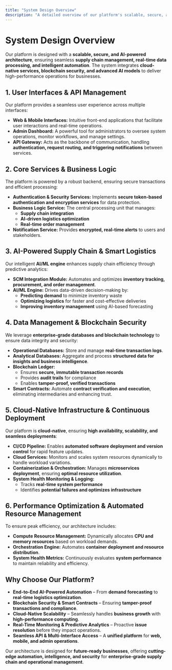 ```yaml
---
title: "System Design Overview"
description: "A detailed overview of our platform's scalable, secure, and AI-powered architecture."
---
```



# System Design Overview

Our platform is designed with a **scalable, secure, and AI-powered architecture**, ensuring seamless **supply chain management, real-time data processing, and intelligent automation**. The system integrates **cloud-native services, blockchain security, and advanced AI models** to deliver high-performance operations for businesses.

## 1. User Interfaces & API Management

Our platform provides a seamless user experience across multiple interfaces:

- **Web & Mobile Interfaces:** Intuitive front-end applications that facilitate user interactions and real-time operations.
- **Admin Dashboard:** A powerful tool for administrators to oversee system operations, monitor workflows, and manage settings.
- **API Gateway:** Acts as the backbone of communication, handling **authentication, request routing, and triggering notifications** between services.

## 2. Core Services & Business Logic

The platform is powered by a robust backend, ensuring secure transactions and efficient processing:

- **Authentication & Security Services:** Implements **secure token-based authentication and encryption services** for data protection.
- **Business Logic Service:** The central processing unit that manages:
  - **Supply chain integration**
  - **AI-driven logistics optimization**
  - **Real-time order management**
- **Notification Service:** Provides **encrypted, real-time alerts** to users and stakeholders.

## 3. AI-Powered Supply Chain & Smart Logistics

Our intelligent **AI/ML engine** enhances supply chain efficiency through predictive analytics:

- **SCM Integration Module:** Automates and optimizes **inventory tracking, procurement, and order management**.
- **AI/ML Engine:** Drives data-driven decision-making by:
  - **Predicting demand** to minimize inventory waste
  - **Optimizing logistics** for faster and cost-effective deliveries
  - **Improving inventory management** using AI-based forecasting

## 4. Data Management & Blockchain Security

We leverage **enterprise-grade databases and blockchain technology** to ensure data integrity and security:

- **Operational Databases:** Store and manage **real-time transaction logs**.
- **Analytical Databases:** Aggregate and process **structured data for insights and business intelligence**.
- **Blockchain Ledger:**
  - Ensures **secure, immutable transaction records**
  - Provides **audit trails** for compliance
  - Enables **tamper-proof, verified transactions**
- **Smart Contracts:** Automate **contract verification and execution**, eliminating intermediaries and enhancing trust.

## 5. Cloud-Native Infrastructure & Continuous Deployment

Our platform is **cloud-native**, ensuring **high availability, scalability, and seamless deployments**:

- **CI/CD Pipeline:** Enables **automated software deployment and version control** for rapid feature updates.
- **Cloud Services:** Monitors and scales system resources dynamically to handle workload variations.
- **Containerization & Orchestration:** Manages **microservices deployment**, ensuring **optimal resource utilization**.
- **System Health Monitoring & Logging:**
  - Tracks **real-time system performance**
  - Identifies **potential failures and optimizes infrastructure**

## 6. Performance Optimization & Automated Resource Management

To ensure peak efficiency, our architecture includes:

- **Compute Resource Management:** Dynamically allocates **CPU and memory resources** based on workload demands.
- **Orchestration Engine:** Automates **container deployment and resource distribution**.
- **System Health Metrics:** Continuously evaluates **system performance** to maintain reliability and efficiency.

## Why Choose Our Platform?

- <CheckCircle className="text-green-500 inline-block" /> **End-to-End AI-Powered Automation** – From **demand forecasting** to **real-time logistics optimization**.
- <CheckCircle className="text-green-500 inline-block" /> **Blockchain Security & Smart Contracts** – Ensuring **tamper-proof transactions and compliance**.
- <CheckCircle className="text-green-500 inline-block" /> **Cloud-Native Scalability** – Seamlessly handles **business growth** with **high-performance computing**.
- <CheckCircle className="text-green-500 inline-block" /> **Real-Time Monitoring & Predictive Analytics** – Proactive **issue resolution** before they impact operations.
- <CheckCircle className="text-green-500 inline-block" /> **Seamless API & Multi-Interface Access** – A **unified platform** for **web, mobile, and admin operations**.

Our architecture is designed for **future-ready businesses**, offering **cutting-edge automation, intelligence, and security** for **enterprise-grade supply chain and operational management**.